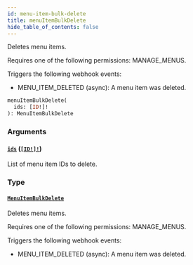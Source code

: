 ```yaml
---
id: menu-item-bulk-delete
title: menuItemBulkDelete
hide_table_of_contents: false
---
```


Deletes menu items.

Requires one of the following permissions: MANAGE_MENUS.

Triggers the following webhook events:

- MENU_ITEM_DELETED (async): A menu item was deleted.

```graphql
menuItemBulkDelete(
  ids: [ID!]!
): MenuItemBulkDelete
```

### Arguments

#### [`ids`](#) ([`[ID!]!`](../../../developer/api-reference/scalars/id))

List of menu item IDs to delete.

### Type

#### [`MenuItemBulkDelete`](../../../developer/api-reference/objects/menu-item-bulk-delete)

Deletes menu items.

Requires one of the following permissions: MANAGE_MENUS.

Triggers the following webhook events:

- MENU_ITEM_DELETED (async): A menu item was deleted.
